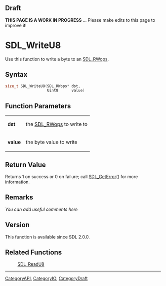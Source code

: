 == Draft ==

'''THIS PAGE IS A WORK IN PROGRESS''' ... Please make edits to this page to improve it!


<!-- #*^*^*^*^*See https://wiki.libsdl.org/SGFunctions for details on editing this page*^*^*^*^* -->


= SDL_WriteU8 =
Use this function to write a byte to an [[SDL_RWops]].




== Syntax ==
<syntaxhighlight lang='c++'>
size_t SDL_WriteU8(SDL_RWops* dst,
                   Uint8      value)
</syntaxhighlight>


== Function Parameters ==
{|
|'''dst'''
|the [[SDL_RWops]] to write to
|-
|'''value'''
|the byte value to write
|}


== Return Value ==
Returns 1 on success or 0 on failure; call [[SDL_GetError]]() for more information.



== Remarks ==
''You can add useful comments here''

<!-- #Leave this section as-is unless you have a remark to put in.  In that case, replace ''You can add useful comments here'' with your remark(s) following the Style Guide instructions.  Leave the rest of the markup alone and delete this comment. -->

== Version ==
This function is available since SDL 2.0.0.


== Related Functions ==
:[[SDL_ReadU8]]
<!-- #Remove this section if empty -->

----
[[CategoryAPI]], [[CategoryIO]], [[CategoryDraft]]
<!-- #See the Style Guide for instructions on editing the footer. -->
